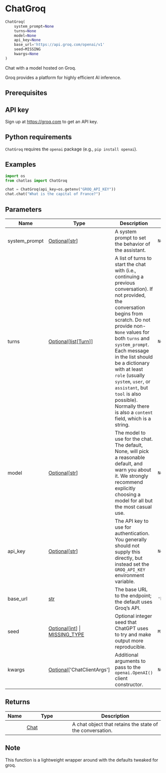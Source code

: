 # ChatGroq { #chatlas.ChatGroq }

```python
ChatGroq(
    system_prompt=None
    turns=None
    model=None
    api_key=None
    base_url='https://api.groq.com/openai/v1'
    seed=MISSING
    kwargs=None
)
```

Chat with a model hosted on Groq.

Groq provides a platform for highly efficient AI inference.

## Prerequisites {.doc-section .doc-section-prerequisites}


::: {.callout-note}
## API key

Sign up at <https://groq.com> to get an API key.
:::

::: {.callout-note}
## Python requirements

`ChatGroq` requires the `openai` package (e.g., `pip install openai`).
:::

## Examples {.doc-section .doc-section-examples}

```python
import os
from chatlas import ChatGroq

chat = ChatGroq(api_key=os.getenv("GROQ_API_KEY"))
chat.chat("What is the capital of France?")
```

## Parameters {.doc-section .doc-section-parameters}

| Name          | Type                                                                                          | Description                                                                                                                                                                                                                                                                                                                                                                                                                 | Default                            |
|---------------|-----------------------------------------------------------------------------------------------|-----------------------------------------------------------------------------------------------------------------------------------------------------------------------------------------------------------------------------------------------------------------------------------------------------------------------------------------------------------------------------------------------------------------------------|------------------------------------|
| system_prompt | [Optional](`typing.Optional`)\[[str](`str`)\]                                                 | A system prompt to set the behavior of the assistant.                                                                                                                                                                                                                                                                                                                                                                       | `None`                             |
| turns         | [Optional](`typing.Optional`)\[[list](`list`)\[[Turn](`chatlas._turn.Turn`)\]\]               | A list of turns to start the chat with (i.e., continuing a previous conversation). If not provided, the conversation begins from scratch. Do not provide non-`None` values for both `turns` and `system_prompt`. Each message in the list should be a dictionary with at least `role` (usually `system`, `user`, or `assistant`, but `tool` is also possible). Normally there is also a `content` field, which is a string. | `None`                             |
| model         | [Optional](`typing.Optional`)\[[str](`str`)\]                                                 | The model to use for the chat. The default, None, will pick a reasonable default, and warn you about it. We strongly recommend explicitly choosing a model for all but the most casual use.                                                                                                                                                                                                                                 | `None`                             |
| api_key       | [Optional](`typing.Optional`)\[[str](`str`)\]                                                 | The API key to use for authentication. You generally should not supply this directly, but instead set the `GROQ_API_KEY` environment variable.                                                                                                                                                                                                                                                                              | `None`                             |
| base_url      | [str](`str`)                                                                                  | The base URL to the endpoint; the default uses Groq's API.                                                                                                                                                                                                                                                                                                                                                                  | `'https://api.groq.com/openai/v1'` |
| seed          | [Optional](`typing.Optional`)\[[int](`int`)\] \| [MISSING_TYPE](`chatlas.types.MISSING_TYPE`) | Optional integer seed that ChatGPT uses to try and make output more reproducible.                                                                                                                                                                                                                                                                                                                                           | `MISSING`                          |
| kwargs        | [Optional](`typing.Optional`)\[\'ChatClientArgs\'\]                                           | Additional arguments to pass to the `openai.OpenAI()` client constructor.                                                                                                                                                                                                                                                                                                                                                   | `None`                             |

## Returns {.doc-section .doc-section-returns}

| Name   | Type                         | Description                                               |
|--------|------------------------------|-----------------------------------------------------------|
|        | [Chat](`chatlas._chat.Chat`) | A chat object that retains the state of the conversation. |

## Note {.doc-section .doc-section-note}

This function is a lightweight wrapper around [](`~chatlas.ChatOpenAI`) with
the defaults tweaked for groq.